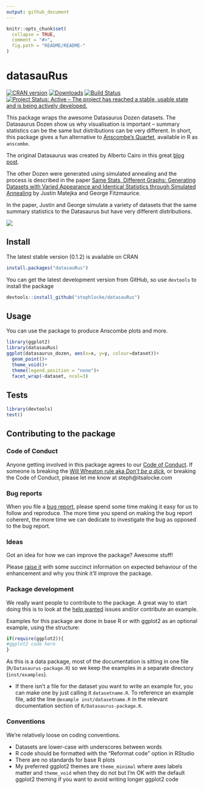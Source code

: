 ```yaml
---
output: github_document
---
```


<!-- README.md is generated from README.Rmd. Please edit that file -->

```r
knitr::opts_chunk$set(
  collapse = TRUE,
  comment = "#>",
  fig.path = "README/README-"
)
```

# datasauRus
[![CRAN version](http://www.r-pkg.org/badges/version/datasauRus)](https://cran.r-project.org/package=datasauRus) [![Downloads](http://cranlogs.r-pkg.org/badges/datasauRus)](http://cran.rstudio.com/web/packages/datasauRus/index.html) [![Build Status](https://travis-ci.org/lockedata/datasauRus.svg?branch=master)](https://travis-ci.org/lockedata/datasauRus) [![Project Status: Active – The project has reached a stable, usable state and is being actively developed.](http://www.repostatus.org/badges/latest/active.svg)](http://www.repostatus.org/#active)

This package wraps the awesome Datasaurus Dozen datasets. The Datasaurus Dozen show us why visualisation is important -- summary statistics can be the same but distributions can be very different. In short, this package gives a fun alternative to [Anscombe's Quartet](https://en.wikipedia.org/wiki/Anscombe%27s_quartet), available in R as `anscombe`.

The original Datasaurus was created by Alberto Cairo in this great [blog post](http://www.thefunctionalart.com/2016/08/download-datasaurus-never-trust-summary.html).

The other Dozen were generated using simulated annealing and the process is described in the paper [Same Stats, Different Graphs: Generating Datasets with Varied Appearance and Identical Statistics through Simulated Annealing](https://www.autodeskresearch.com/publications/samestats) by Justin Matejka and George Fitzmaurice.

In the paper, Justin and George simulate a variety of datasets that the same summary statistics to the Datasaurus but have very different distributions. 

![](https://github.com/stephlocke/lazyCDN/blob/master/DinoSequential.gif?raw=true)


## Install
The latest stable version (0.1.2) is available on CRAN
```r
install.packages("datasauRus")
```

You can get the latest development version from GitHub, so use `devtools` to install the package

```r
devtools::install_github("stephlocke/datasauRus")
```

## Usage
You can use the package to produce Anscombe plots and more.

```r
library(ggplot2)
library(datasauRus)
ggplot(datasaurus_dozen, aes(x=x, y=y, colour=dataset))+
  geom_point()+
  theme_void()+
  theme(legend.position = "none")+
  facet_wrap(~dataset, ncol=3)
```

## Tests
```r
library(devtools)
test()
```

## Contributing to the package

### Code of Conduct
Anyone getting involved in this package agrees to our [Code of Conduct](CONDUCT.md). If someone is breaking the [Will Wheaton rule aka *Don't be a dick*](https://dontbeadickday.com/), or breaking the Code of Conduct, please let me know at steph@itsalocke.com

### Bug reports
When you file a [bug report](https://github.com/stephlocke/datasauRus/issues), please spend some time making it easy for us to follow and reproduce. The more time you spend on making the bug report coherent, the more time we can dedicate to investigate the bug as opposed to the bug report.

### Ideas
Got an idea for how we can improve the package? Awesome stuff!

Please [raise it](https://github.com/stephlocke/datasauRus/issues) with some succinct information on expected behaviour of the enhancement and why you think it'll improve the package.

### Package development
We really want people to contribute to the package. A great way to start doing this is to look at the [help wanted](https://github.com/stephlocke/datasauRus/issues?q=is%3Aissue+is%3Aopen+label%3A%22help+wanted%22) issues and/or contribute an example.

Examples for this package are done in base R or with ggplot2 as an optional example, using the structure:

```r
if(require(ggplot2)){
#ggplot2 code here
}
```

As this is a data package, most of the documentation is sitting in one file (`R/Datasaurus-package.R`) so we keep the examples in a separate directory (`inst/examples`). 

- If there isn't a file for the dataset you want to write an example for, you can make one by just calling it `datasetname.R`. To reference an example file, add the line `@example inst/datasetname.R` in the relevant documentation section of `R/Datasaurus-package.R`.

### Conventions
We're relatively loose on coding conventions. 

- Datasets are lower-case with underscores between words
- R code should be formatted with the "Reformat code" option in RStudio
- There are no standards for base R plots
- My preferred ggplot2 themes are `theme_minimal` where axes labels matter and `theme_void` when they do not but I'm OK with the default ggplot2 theming if you want to avoid writing longer ggplot2 code
